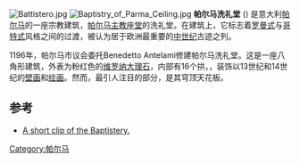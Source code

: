 [[Image:Battistero.jpg|right]]
[[Image:Baptistry_of_Parma_Ceiling.jpg|right]]
'''帕尔马洗礼堂''' ({{lang-it|Battistero di Parma}}) 是意大利[[帕尔马_(意大利)|帕尔马]]的一座宗教建筑，[[帕尔马主教座堂_(意大利)|帕尔马主教座堂]]的洗礼堂。在建筑上，它标志着[[罗曼式建筑|罗曼式]]与[[哥特式建筑|哥特式]]风格之间的过渡，被认为居于欧洲最重要的[[中世纪|中世纪]]古迹之列。

1196年，帕尔马市议会委托Benedetto Antelami修建帕尔马洗礼堂。这是一座八角形建筑，外表为粉红色的[[维罗纳|维罗纳]][[大理石|大理石]]，内部有16个拱，，装饰以13世纪和14世纪的[[壁画|壁画]]和[[绘画|绘画]]。然而，最引人注目的部分，是其穹顶天花板。

== 参考 ==
{{Commonscat|Baptistry (Parma)}}
*[http://www.rolandcollection.com/home.aspx#D746 A short clip of the Baptistery.] {{Wayback|url=http://www.rolandcollection.com/home.aspx#D746 |date=20130312164608 }}
{{coord|44|48|11|N|10|19|49|E|source:kolossus-itwiki|display=title}}

[[Category:帕尔马|Category:帕尔马]]